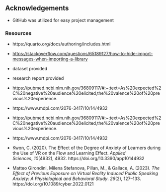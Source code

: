 ## Acknowledgements

- GitHub was utilized for easy project management

### Resources

-   https://quarto.org/docs/authoring/includes.html

-   <https://stackoverflow.com/questions/65189127/how-to-hide-import-messages-when-importing-a-library>

-   dataset provided

-   research report provided

-   https://pubmed.ncbi.nlm.nih.gov/36809117/#:~:text=As%20expected%2C%20negative%20audience%20elicited,the%20valence%20of%20previous%20experience.

-   https://www.mdpi.com/2076-3417/10/14/4932

-   https://pubmed.ncbi.nlm.nih.gov/36809117/#:~:text=As%20expected%2C%20negative%20audience%20elicited,the%20valence%20of%20previous%20experience.

-   https://www.mdpi.com/2076-3417/10/14/4932

- Kwon, C. (2020). The Effect of the Degree of Anxiety of Learners during the Use of VR on the Flow and Learning Effect. *Applied Sciences*, *10*(4932), 4932. https://doi.org/10.3390/app10144932

- Matteo Girondini, Milena Stefanova, Pillan, M., & Gallace, A. (2023). *The Effect of Previous Exposure on Virtual Reality Induced Public Speaking Anxiety: A Physiological and Behavioral Study*. *26*(2), 127–133. https://doi.org/10.1089/cyber.2022.0121
